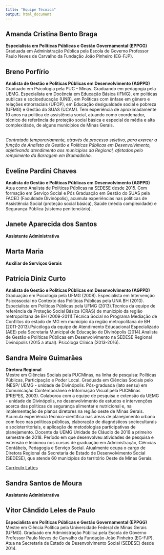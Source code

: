 ```yaml
---
title: "Equipe Técnica"
output: html_document
---
```


## Amanda Cristina Bento Braga
**Especialista em Políticas Públicas e Gestão Governamental (EPPGG)**
<br> Graduada em Administração Pública pela Escola de Governo Professor Paulo Neves de Carvalho da Fundação João Pinheiro (EG-FJP).




## Breno Porfírio
**Analista de Gestão e Políticas Públicas em Desenvolvimento (AGPPD)**
<br> Graduado em Psicologia pela PUC - Minas. Graduando em pedagogia pela UEMG. Especialista em Docência em Educação Básica (IFMG), em politicas publicas e socioeducação (UNB), em Politicas com ênfase em gênero e relações etnorraciais (UFOP), em Educação desigualdade social e pobreza (UFMG) e Gestão do SUAS (UCAM). Tem experiência de aproximadamente 10 anos na politica de assistência social, atuando como coordenador,  técnico de referência de proteção social básica e especial de média e alta complexidade, de alguns municípios de Minas Gerais.

<br> *Contratado temporariamente, através de processo seletivo, para exercer a função de Analista de Gestão e Políticas Públicas em Desenvolvimento, objetivando atendimento aos municípios da Regional, afetados pelo rompimento da Barragem em Brumadinho.*




## Eveline Pardini Chaves
**Analista de Gestão e Políticas Públicas em Desenvolvimento (AGPPD)**
<br> Atua como Analista de Políticas Públicas na SEDESE desde 2015. Com formação em Serviço Social e Pós Graduação em Gestão do SUAS pela FACED (Faculdade Divinópolis), acumula experiências nas políticas de Assistência Social (proteção social básica), Saúde (média complexidade) e Segurança Pública (sistema penitenciário).




## Janete Aparecida dos Santos
**Assistente Administrativa** 



## Marta Maria
**Auxiliar de Serviços Gerais**




## Patrícia Diniz Curto
**Analista de Gestão e Políticas Públicas em Desenvolvimento (AGPPD)**
<br> Graduação em Psicologia pela UFMG (2008). Especialista em Intervenção Psicossocial no Contexto das Políticas Públicas pela UNA BH (2010). Especialista em Políticas Públicas pela UFMG (2013).Técnica da equipe de referência da Proteção Social Básica (CRAS) de município da região metropolitana de BH (2009-2011).Técnica Social no Programa Mediação de Conflitos do estado de MG em município da região metropolitana de BH (2011-2013).Psicóloga da equipe de Atendimento Educacional Especializado (AEE) pela Secretaria Municipal de Educação de Divinópolis (2014).Analista de Gestão e Políticas Públicas em Desenvolvimento na SEDESE Regional Divinópolis (2015 a atual). Psicóloga Clínica (2013-2016).



## Sandra Meire Guimarães
**Diretora Regional**
<br> Mestre em Ciências Sociais pela PUCMinas, na linha de pesquisa: Políticas Públicas, Participação e Poder Local. Graduada em Ciências Sociais pelo INESP/ UEMG - unidade de Divinópolis. Pós-graduada (lato sensu) em Comunicação Contemporânea e Informação Visual pela PUCMinas (PREPES, 2003). Colaborou com a equipe de pesquisa e extensão da UEMG - unidade de Divinópolis, no desenvolvimento de estudos e intervenções acerca das políticas de segurança alimentar e nutricional e, na implementação de planos diretores na região oeste de Minas Gerais. Acumula experiência técnico-científica nas áreas de planejamento urbano com foco nas políticas públicas, elaboração de diagnósticos socioculturais e socioterritoriais, e aplicação de metodologias participativas de planejamento. Docente da UEMG Unidade de Cláudio de 2016 a primeiro semestre de 2018. Período em que desenvolveu atividades de pesquisa e extensão e lecionou nos cursos de graduação em Administração, Ciências Contábeis, Pedagogia e Serviço Social. Atualmente ocupa o cargo de Diretora Regional da Secretaria de Estado de Desenvolvimento Social (SEDESE), que atende 60 municípios do território Oeste de Minas Gerais.

[Currículo Lattes](http://lattes.cnpq.br/9713258192372577)




## Sandra Santos de Moura
**Assistente Administrativa** 




## Vitor Cândido Leles de Paulo
**Especialista em Políticas Públicas e Gestão Governamental (EPPGG)**
<br> Mestre em Ciência Política pela Universidade Federal de Minas Gerais (UFMG). Graduado em Administração Pública pela Escola de Governo Professor Paulo Neves de Carvalho da Fundação João Pinheiro (EG-FJP). Atua na Secretaria de Estado de Desenvolvimento Social (SEDESE) desde 2014.
